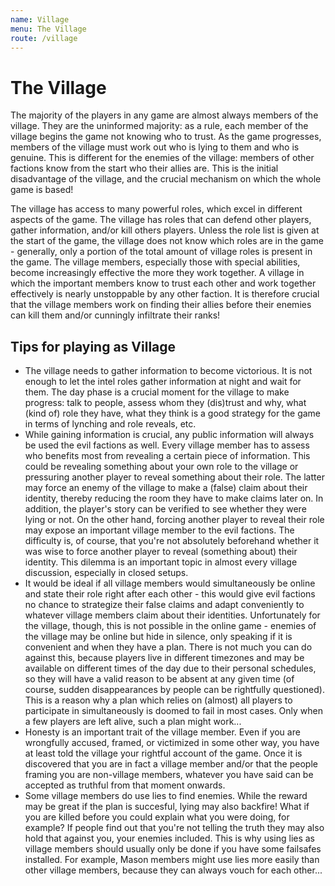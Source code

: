 ```yaml
---
name: Village
menu: The Village
route: /village
---
```


# The Village

The majority of the players in any game are almost always members of the village. They are the uninformed majority: as a rule, each member of the village begins the game not knowing who to trust. As the game progresses, members of the village must work out who is lying to them and who is genuine. This is different for the enemies of the village: members of other factions know from the start who their allies are. This is the initial disadvantage of the village, and the crucial mechanism on which the whole game is based!

The village has access to many powerful roles, which excel in different aspects of the game. The village has roles that can defend other players, gather information, and/or kill others players. Unless the role list is given at the start of the game, the village does not know which roles are in the game - generally, only a portion of the total amount of village roles is present in the game. The village members, especially those with special abilities, become increasingly effective the more they work together. A village in which the important members know to trust each other and work together effectively is nearly unstoppable by any other faction. It is therefore crucial that the village members work on finding their allies before their enemies can kill them and/or cunningly infiltrate their ranks!

## Tips for playing as Village

- The village needs to gather information to become victorious. It is not enough to let the intel roles gather information at night and wait for them. The day phase is a crucial moment for the village to make progress: talk to people, assess whom they (dis)trust and why, what (kind of) role they have, what they think is a good strategy for the game in terms of lynching and role reveals, etc.
- While gaining information is crucial, any public information will always be used the evil factions as well. Every village member has to assess who benefits most from revealing a certain piece of information. This could be revealing something about your own role to the village or pressuring another player to reveal something about their role. The latter may force an enemy of the village to make a (false) claim about their identity, thereby reducing the room they have to make claims later on. In addition, the player's story can be verified to see whether they were lying or not. On the other hand, forcing another player to reveal their role may expose an important village member to the evil factions. The difficulty is, of course, that you're not absolutely beforehand whether it was wise to force another player to reveal (something about) their identity. This dilemma is an important topic in almost every village discussion, especially in closed setups.
- It would be ideal if all village members would simultaneously be online and state their role right after each other - this would give evil factions no chance to strategize their false claims and adapt conveniently to whatever village members claim about their identities. Unfortunately for the village, though, this is not possible in the online game - enemies of the village may be online but hide in silence, only speaking if it is convenient and when they have a plan. There is not much you can do against this, because players live in different timezones and may be available on different times of the day due to their personal schedules, so they will have a valid reason to be absent at any given time (of course, sudden disappearances by people can be rightfully questioned). This is a reason why a plan which relies on (almost) all players to participate in simultaneously is doomed to fail in most cases. Only when a few players are left alive, such a plan might work...
- Honesty is an important trait of the village member. Even if you are wrongfully accused, framed, or victimized in some other way, you have at least told the village your rightful account of the game. Once it is discovered that you are in fact a village member and/or that the people framing you are non-village members, whatever you have said can be accepted as truthful from that moment onwards.
- Some village members do use lies to find enemies. While the reward may be great if the plan is succesful, lying may also backfire! What if you are killed before you could explain what you were doing, for example? If people find out that you're not telling the truth they may also hold that against you, your enemies included. This is why using lies as village members should usually only be done if you have some failsafes installed. For example, Mason members might use lies more easily than other village members, because they can always vouch for each other...
